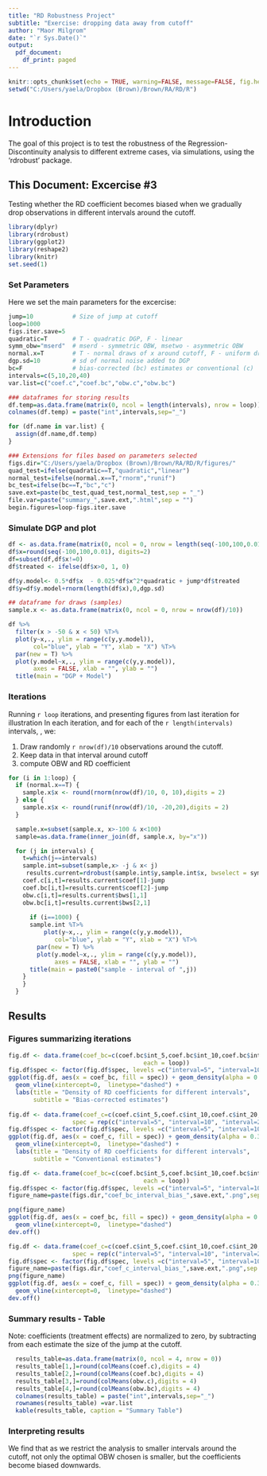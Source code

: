 ---
title: "RD Robustness Project"
subtitle: "Exercise: dropping data away from cutoff"
author: "Maor Milgrom"
date: "`r Sys.Date()`"
output: 
  pdf_document:
    df_print: paged
---
```{r global_options, include=FALSE}
knitr::opts_chunk$set(echo = TRUE, warning=FALSE, message=FALSE, fig.height=4.5, root.dir = 'C:/Users/yaela/Dropbox (Brown)/Brown/RA/RD/R')
setwd("C:/Users/yaela/Dropbox (Brown)/Brown/RA/RD/R")  
```


# Introduction
The goal of this project is to test the robustness of the Regression-Discontinuity analysis to different extreme cases, via simulations, using the 'rdrobust' package.  

## This Document: Excercise \#3
Testing whether the RD coefficient becomes biased when we gradually drop observations in different intervals around the cutoff.


```{r packages, include=F}
library(dplyr)
library(rdrobust)
library(ggplot2)
library(reshape2)
library(knitr)
set.seed(1)
```

### Set Parameters
Here we set the main parameters for the excercise:

```{r parameters}
jump=10           # Size of jump at cutoff
loop=1000
figs.iter.save=5
quadratic=T       # T - quadratic DGP, F - linear
symm_obw="mserd"  # mserd - symmetric OBW, msetwo - asymmetric OBW 
normal.x=T        # T - normal draws of x around cutoff, F - uniform draws
dgp.sd=10         # sd of normal noise added to DGP
bc=F              # bias-corrected (bc) estimates or conventional (c)
intervals=c(5,10,20,40)
var.list=c("coef.c","coef.bc","obw.c","obw.bc")
```

```{r setup, include=F}
### dataframes for storing results
df.temp=as.data.frame(matrix(0, ncol = length(intervals), nrow = loop))
colnames(df.temp) = paste("int",intervals,sep="_")

for (df.name in var.list) {
  assign(df.name,df.temp)
}

### Extensions for files based on parameters selected
figs.dir="C:/Users/yaela/Dropbox (Brown)/Brown/RA/RD/R/figures/"
quad_test=ifelse(quadratic==T,"quadratic","linear")
normal_test=ifelse(normal.x==T,"rnorm","runif")
bc_test=ifelse(bc==T,"bc","c")
save.ext=paste(bc_test,quad_test,normal_test,sep = "_")
file.var=paste("summary_",save.ext,".html",sep = "")
begin.figures=loop-figs.iter.save
```


### Simulate DGP and plot
```{r dgp}
df <- as.data.frame(matrix(0, ncol = 0, nrow = length(seq(-100,100,0.01))))
df$x=round(seq(-100,100,0.01), digits=2)
df=subset(df,df$x!=0)
df$treated <- ifelse(df$x>0, 1, 0)

df$y.model<- 0.5*df$x  - 0.025*df$x^2*quadratic + jump*df$treated
df$y=df$y.model+rnorm(length(df$x),0,dgp.sd)

## dataframe for draws (samples)
sample.x <- as.data.frame(matrix(0, ncol = 0, nrow = nrow(df)/10))
```

```{r plot_dgp, echo=F}
df %>%
  filter(x > -50 & x < 50) %T>%
  plot(y~x,., ylim = range(c(y,y.model)),
       col="blue", ylab = "Y", xlab = "X") %T>%
  par(new = T) %>%
  plot(y.model~x,., ylim = range(c(y,y.model)),
       axes = FALSE, xlab = "", ylab = "")
  title(main = "DGP + Model")
```


### Iterations
Running `r loop` iterations, and presenting figures from last iteration for illustration
In each iteration, and for each of the `r length(intervals)` intervals, , we: \newline

1. Draw randomly `r nrow(df)/10` observations around the cutoff.
2. Keep data in that interval around cutoff
4. compute OBW and RD coefficient

```{r iterations, include=F}
for (i in 1:loop) {
  if (normal.x==T) {
    sample.x$x <- round(rnorm(nrow(df)/10, 0, 10),digits = 2) 
  } else {
    sample.x$x <- round(runif(nrow(df)/10, -20,20),digits = 2) 
  }

  sample.x=subset(sample.x, x>-100 & x<100)
  sample=as.data.frame(inner_join(df, sample.x, by="x"))

  for (j in intervals) {
    t=which(j==intervals)
    sample.int=subset(sample,x> -j & x< j)
     results.current=rdrobust(sample.int$y,sample.int$x, bwselect = symm_obw)
    coef.c[i,t]=results.current$coef[1]-jump
    coef.bc[i,t]=results.current$coef[2]-jump
    obw.c[i,t]=results.current$bws[1,1]
    obw.bc[i,t]=results.current$bws[2,1]
    
      if (i==1000) {
      sample.int %T>%
          plot(y~x,., ylim = range(c(y,y.model)),
             col="blue", ylab = "Y", xlab = "X") %T>%
        par(new = T) %>%
        plot(y.model~x,., ylim = range(c(y,y.model)),
             axes = FALSE, xlab = "", ylab = "")
      title(main = paste0("sample - interval of ",j))
    }
    }  
  }
```

## Results

### Figures summarizing iterations
```{r figures_summary_print, echo=F, fig.height=3}
fig.df <- data.frame(coef_bc=c(coef.bc$int_5,coef.bc$int_10,coef.bc$int_20,coef.bc$int_40), spec = rep(c("interval=5", "interval=10", "interval=20","interval=40"),
                                      each = loop))
fig.df$spec <- factor(fig.df$spec, levels =c("interval=5", "interval=10", "interval=20","interval=40"))
ggplot(fig.df, aes(x = coef_bc, fill = spec)) + geom_density(alpha = 0.3) +
  geom_vline(xintercept=0,  linetype="dashed") +
  labs(title = "Density of RD coefficients for different intervals",
       subtitle = "Bias-corrected estimates")
  
fig.df <- data.frame(coef_c=c(coef.c$int_5,coef.c$int_10,coef.c$int_20,coef.c$int_40), 
                  spec = rep(c("interval=5", "interval=10", "interval=20","interval=40"),                                                                                                    each = loop))
fig.df$spec <- factor(fig.df$spec, levels =c("interval=5", "interval=10", "interval=20","interval=40"))
ggplot(fig.df, aes(x = coef_c, fill = spec)) + geom_density(alpha = 0.3) +
  geom_vline(xintercept=0,  linetype="dashed") +
  labs(title = "Density of RD coefficients for different intervals",
       subtitle = "Conventional estimates")
```


```{r figures_summary_save, include=F}
fig.df <- data.frame(coef_bc=c(coef.bc$int_5,coef.bc$int_10,coef.bc$int_20,coef.bc$int_40), spec = rep(c("interval=5", "interval=10", "interval=20","interval=40"),
                                      each = loop))
fig.df$spec <- factor(fig.df$spec, levels =c("interval=5", "interval=10", "interval=20","interval=40"))
figure_name=paste(figs.dir,"coef_bc_interval_bias_",save.ext,".png",sep = "")

png(figure_name)
ggplot(fig.df, aes(x = coef_bc, fill = spec)) + geom_density(alpha = 0.3) +
  geom_vline(xintercept=0,  linetype="dashed")
dev.off()

fig.df <- data.frame(coef_c=c(coef.c$int_5,coef.c$int_10,coef.c$int_20,coef.c$int_40), 
                  spec = rep(c("interval=5", "interval=10", "interval=20","interval=40"),                                                                                                    each = loop))
fig.df$spec <- factor(fig.df$spec, levels =c("interval=5", "interval=10", "interval=20","interval=40"))
figure_name=paste(figs.dir,"coef_c_interval_bias_",save.ext,".png",sep = "")
png(figure_name)
ggplot(fig.df, aes(x = coef_c, fill = spec)) + geom_density(alpha = 0.3) +
  geom_vline(xintercept=0,  linetype="dashed")
dev.off()
```

### Summary results - Table 
Note: coefficients (treatment effects) are normalized to zero, by subtracting from each estimate the size of the jump at the cutoff.
```{r table, echo=F}
  results_table=as.data.frame(matrix(0, ncol = 4, nrow = 0))
  results_table[1,]=round(colMeans(coef.c),digits = 4)
  results_table[2,]=round(colMeans(coef.bc),digits = 4)
  results_table[3,]=round(colMeans(obw.c),digits = 4)
  results_table[4,]=round(colMeans(obw.bc),digits = 4)
  colnames(results_table) = paste("int",intervals,sep="_")
  rownames(results_table) =var.list
  kable(results_table, caption = "Summary Table")
```

### Interpreting results
We find that as we restrict the analysis to smaller intervals around the cutoff, not only the optimal OBW chosen is smaller, but the coefficients become biased downwards. 
